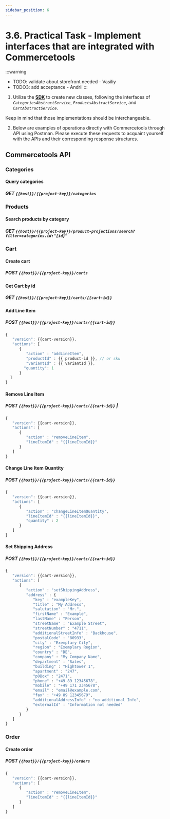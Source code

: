 ```yaml
---
sidebar_position: 6
---
```



# 3.6. Practical Task - Implement interfaces that are integrated with Commercetools

:::warning
- TODO: validate about storefront needed - Vasiliy
- TODO3: add acceptance - Andrii
:::


1. Utilize the **[SDK](https://docs.commercetools.com/sdk/javascript-sdk)** to create new classes, following the interfaces of _`CategoriesAbstractService`_, _`ProductsAbstractService`_, and _`CartAbstractService`_.

Keep in mind that those implementations should be interchangeable.

2. Below are examples of operations directly with Commercetools through API using Postman. Please execute these requests to acquaint yourself with the APIs and their corresponding response structures.

## Commercetools API

### Categories
#### Query categories
##### <Highlight color="#108a8c">GET</Highlight> `{{host}}/{{project-key}}/categories`

### Products
#### Search products by category
##### <Highlight color="#108a8c">GET</Highlight>    `{{host}}/{{project-key}}/product-projections/search?filter=categories.id:"{id}"`

### Cart
#### Create cart
##### <Highlight color="#109049">POST</Highlight> `{{host}}/{{project-key}}/carts`

#### Get Cart by id
##### <Highlight color="#108a8c">GET</Highlight> `{{host}}/{{project-key}}/carts/{{cart-id}}`

#### Add Line Item
##### <Highlight color="#109049">POST</Highlight> `{{host}}/{{project-key}}/carts/{{cart-id}}`
```jsx title="Request Body"
{
   "version": {{cart-version}},
   "actions": [
      {
         "action" : "addLineItem",
         "productId" : {{ product-id }}, // or sku
         "variantId" : {{ variantId }},
        "quantity": 1
      }
  ]
}
```

#### Remove Line Item
##### <Highlight color="#109049">POST</Highlight> `{{host}}/{{project-key}}/carts/{{cart-id}}` |
```jsx title="Request Body"
{
   "version": {{cart-version}},
   "actions": [
      {
         "action" : "removeLineItem",
         "lineItemId" : "{{lineItemId}}"
      }
   ]
}
```

#### Change Line Item Quantity
##### <Highlight color="#109049">POST</Highlight> `{{host}}/{{project-key}}/carts/{{cart-id}}`
```jsx title="Request Body"
{
   "version": {{cart-version}},
   "actions": [
      {
         "action" : "changeLineItemQuantity",
         "lineItemId" : "{{lineItemId}}",
         "quantity" : 2
      }
   ]
}
```

#### Set Shipping Address
##### <Highlight color="#109049">POST</Highlight> `{{host}}/{{project-key}}/carts/{{cart-id}}`
```jsx title="Request Body"
{
   "version": {{cart-version}},
   "actions": [
      {
         "action" : "setShippingAddress",
         "address" : {
            "key" : "exampleKey",
            "title" : "My Address",
            "salutation" : "Mr.",
            "firstName" : "Example",
            "lastName" : "Person",
            "streetName" : "Example Street",
            "streetNumber" : "4711",
            "additionalStreetInfo" : "Backhouse",
            "postalCode" : "80933",
            "city" : "Exemplary City",
            "region" : "Exemplary Region",
            "country" : "DE",
            "company" : "My Company Name",
            "department" : "Sales",
            "building" : "Hightower 1",
            "apartment" : "247",
            "pOBox" : "2471",
            "phone" : "+49 89 12345678",
            "mobile" : "+49 171 2345678",
            "email" : "email@example.com",
            "fax" : "+49 89 12345679",
            "additionalAddressInfo" : "no additional Info",
            "externalId" : "Information not needed"
         }
      }
   ]
}
```

### Order
#### Create order
##### <Highlight color="#109049">POST</Highlight> `{{host}}/{{project-key}}/orders`
```jsx title="Request Body"
{
   "version": {{cart-version}},
   "actions": [
      {
         "action" : "removeLineItem",
         "lineItemId" : "{{lineItemId}}"
      }
   ]
}
```

